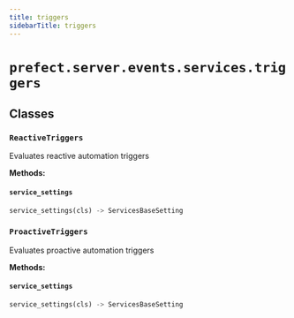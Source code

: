 ```yaml
---
title: triggers
sidebarTitle: triggers
---
```


# `prefect.server.events.services.triggers`

## Classes

### `ReactiveTriggers` <sup><a href="https://github.com/prefecthq/prefect/blob/main/src/prefect/server/events/services/triggers.py#L24" target="_blank"><Icon icon="github" size="14" /></a></sup>


Evaluates reactive automation triggers


**Methods:**

#### `service_settings` <sup><a href="https://github.com/prefecthq/prefect/blob/main/src/prefect/server/events/services/triggers.py#L30" target="_blank"><Icon icon="github" size="14" /></a></sup>

```python
service_settings(cls) -> ServicesBaseSetting
```

### `ProactiveTriggers` <sup><a href="https://github.com/prefecthq/prefect/blob/main/src/prefect/server/events/services/triggers.py#L64" target="_blank"><Icon icon="github" size="14" /></a></sup>


Evaluates proactive automation triggers


**Methods:**

#### `service_settings` <sup><a href="https://github.com/prefecthq/prefect/blob/main/src/prefect/server/events/services/triggers.py#L68" target="_blank"><Icon icon="github" size="14" /></a></sup>

```python
service_settings(cls) -> ServicesBaseSetting
```
